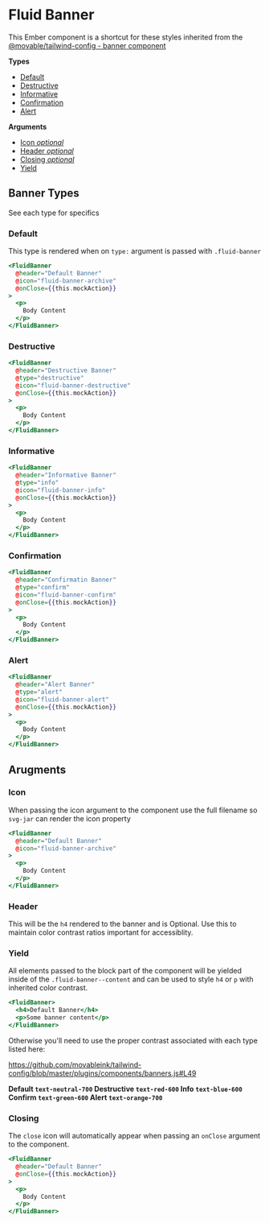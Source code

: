 
# Fluid Banner

This Ember component is a shortcut for these styles inherited from the [@movable/tailwind-config - banner component](https://movableink.github.io/tailwind-config/?path=/story/components-banners--all-types)

**Types**
- [Default](#default)
- [Destructive](#destructive)
- [Informative](#informative)
- [Confirmation](#confirmation)
- [Alert](#alert)

**Arguments**
- [Icon _optional_](#icon)
- [Header _optional_](#header)
- [Closing  _optional_](#closing)
- [Yield](#yield)




## Banner Types

See each type for specifics

### Default

This type is rendered when on `type:` argument is passed with `.fluid-banner`

<Story id="components-fluid-banner--default" name="Fluid Banner" height="150px"/>


```hbs
<FluidBanner
  @header="Default Banner"
  @icon="fluid-banner-archive"
  @onClose={{this.mockAction}}
>
  <p>
    Body Content
  </p>
</FluidBanner>
```

### Destructive

<Story id="components-fluid-banner--destructive" name="Fluid Banner" height="150px"/>


```hbs
<FluidBanner
  @header="Destructive Banner"
  @type="destructive"
  @icon="fluid-banner-destructive"
  @onClose={{this.mockAction}}
>
  <p>
    Body Content
  </p>
</FluidBanner>
```

### Informative

<Story id="components-fluid-banner--informative" name="Fluid Banner" height="150px"/>


```hbs
<FluidBanner
  @header="Informative Banner"
  @type="info"
  @icon="fluid-banner-info"
  @onClose={{this.mockAction}}
>
  <p>
    Body Content
  </p>
</FluidBanner>
```

### Confirmation

<Story id="components-fluid-banner--confirmation" name="Fluid Banner" height="150px"/>


```hbs
<FluidBanner
  @header="Confirmatin Banner"
  @type="confirm"
  @icon="fluid-banner-confirm"
  @onClose={{this.mockAction}}
>
  <p>
    Body Content
  </p>
</FluidBanner>
```

### Alert

<Story id="components-fluid-banner--alert" name="Fluid Banner" height="150px"/>


```hbs
<FluidBanner
  @header="Alert Banner"
  @type="alert"
  @icon="fluid-banner-alert"
  @onClose={{this.mockAction}}
>
  <p>
    Body Content
  </p>
</FluidBanner>
```

## Arugments


### Icon

When passing the icon argument to the component use the full filename so `svg-jar` can render the icon property

<Story id="components-fluid-banner--without-close" name="Fluid Banner" height="150px"/>


```hbs
<FluidBanner
  @header="Default Banner"
  @icon="fluid-banner-archive"
>
  <p>
    Body Content
  </p>
</FluidBanner>
```

### Header

This will be the `h4` rendered to the banner and is Optional. Use this to maintain color contrast ratios important for accessiblity.


### Yield

All elements passed to the block part of the component will be yielded inside of the `.fluid-banner--content` and can be used to style `h4` or `p` with inherited color contrast.

```hbs
<FluidBanner>
  <h4>Default Banner</h4>
  <p>Some banner content</p>
</FluidBanner>
```

Otherwise you'll need to use the proper contrast associated with each type listed here:

https://github.com/movableink/tailwind-config/blob/master/plugins/components/banners.js#L49


<div className="flex flex-col gap-2">
  <strong className="text-neutral-700">
    Default <code>text-neutral-700</code>
  </strong>
  <strong className="text-red-600">
    Destructive <code>text-red-600</code>
  </strong>
  <strong className="text-blue-600">
    Info <code>text-blue-600</code>
  </strong>
  <strong className="text-green-600">
    Confirm <code>text-green-600</code>
  </strong>
  <strong className="text-orange-700">
    Alert <code>text-orange-700</code>
  </strong>
</div>


### Closing

The `close` icon will automatically appear when passing an `onClose` argument to the component.

<Story id="components-fluid-banner--without-icon" name="Fluid Banner" height="150px"/>


```hbs
<FluidBanner
  @header="Default Banner"
  @onClose={{this.mockAction}}
>
  <p>
    Body Content
  </p>
</FluidBanner>
```
